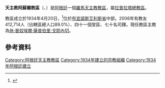{{Infobox Roman Catholic diocese
|Roman Catholic Diocese of = 天主教阿蘇爾教區
|Latin name of diocese = Dioecesis Azulensis
|image =

Catedral "Nuestra Señora del Rosario".JPG

|caption =玫瑰聖母主教座堂
|location = [[阿根廷|阿根廷]]
|territory =[[布宜諾斯艾利斯省|布宜諾斯艾利斯省]]中部
|population = 412,714
|rite = 拉丁禮
|patron =
|province = 拉普拉塔
|established = 1934年
|cathedral =玫瑰聖母主教座堂
|co-cathedral =
|leadership = 主教
|website =http://www.diocesisazul.org.ar/
|教宗 =
|metropolitan =
|ordinary = 休·曼奴埃爾·薩普伯里·戈耶內切
|coadjutor bishop =
|auxiliary =
}}

'''天主教阿蘇爾教區'''（{{lang-la|Dioecesis Azulensis}}、{{lang-es|Diócesis de Azul}}）是[[阿根廷|阿根廷]]一個[[羅馬天主教|羅馬天主教]][[教區|教區]]，屬[[天主教拉普拉塔總教區|拉普拉塔總教區]]。

教區成立於1934年4月20日，<ref>{{cite journal
|journal=[[宗座公報|宗座公報]]
|publisher=梵蒂岡出版社
|date=1957年
|volume=49
|title=''Quandoquidem adoranda''
|page=653
|url=http://www.vatican.va/archive/aas/documents/AAS%2049%20%5B1957%5D%20-%20ocr.pdf
|access-date=2013-04-07
|archive-date=2010-03-27
|archive-url=https://web.archive.org/web/20100327070714/http://www.vatican.va/archive/aas/documents/AAS%2049%20%5B1957%5D%20-%20ocr.pdf
|dead-url=no
}}</ref>位於[[布宜諾斯艾利斯省|布宜諾斯艾利斯省]]中部。2006年有教友412,714人（佔轄區總人口89.0%）、四十一個堂區、七十名司鐸。現任教區主教為[[休·曼奴埃爾·薩普伯里·戈耶內切|休·曼奴埃爾·薩普伯里·戈耶內切]]。

==參考資料==
{{reflist}}

{{阿根廷天主教教區}}

{{DEFAULTSORT:Azul}}
[[Category:阿根廷天主教教區|Category:阿根廷天主教教區]]
[[Category:1934年建立的宗教組織|Category:1934年建立的宗教組織]]
[[Category:1934年阿根廷建立|Category:1934年阿根廷建立]]
